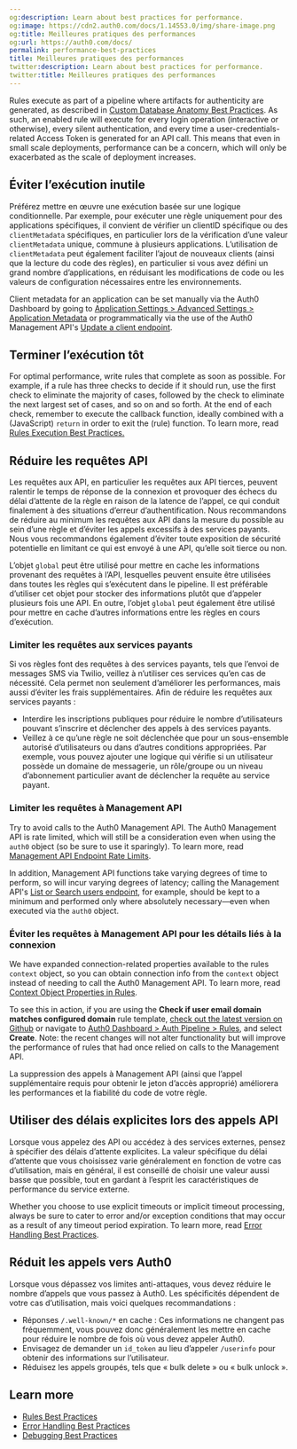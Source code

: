 ```yaml
---
og:description: Learn about best practices for performance.
og:image: https://cdn2.auth0.com/docs/1.14553.0/img/share-image.png
og:title: Meilleures pratiques des performances
og:url: https://auth0.com/docs/
permalink: performance-best-practices
title: Meilleures pratiques des performances
twitter:description: Learn about best practices for performance.
twitter:title: Meilleures pratiques des performances
---
```


Rules execute as part of a pipeline where artifacts for authenticity are generated, as described in [Custom Database Anatomy Best Practices](/docs/authenticate/database-connections/custom-db/custom-database-connections-scripts/anatomy). As such, an enabled rule will execute for every login operation (interactive or otherwise), every silent authentication, and every time a user-credentials-related <Tooltip tip="Access Token: Authorization credential, in the form of an opaque string or JWT, used to access an API." cta="View Glossary" href="/docs/glossary?term=Access+Token">Access Token</Tooltip> is generated for an API call. This means that even in small scale deployments, performance can be a concern, which will only be exacerbated as the scale of deployment increases.

## Éviter l’exécution inutile

Préférez mettre en œuvre une exécution basée sur une logique conditionnelle. Par exemple, pour exécuter une règle uniquement pour des applications spécifiques, il convient de vérifier un clientID spécifique ou des `clientMetadata` spécifiques, en particulier lors de la vérification d’une valeur `clientMetadata` unique, commune à plusieurs applications. L’utilisation de `clientMetadata` peut également faciliter l’ajout de nouveaux clients (ainsi que la lecture du code des règles), en particulier si vous avez défini un grand nombre d’applications, en réduisant les modifications de code ou les valeurs de configuration nécessaires entre les environnements.

Client metadata for an application can be set manually via the <Tooltip tip="Auth0 Dashboard: Auth0's main product to configure your services." cta="View Glossary" href="/docs/glossary?term=Auth0+Dashboard">Auth0 Dashboard</Tooltip> by going to [Application Settings > Advanced Settings > Application Metadata](https://manage.auth0.com/#/applications/) or programmatically via the use of the Auth0 <Tooltip tip="Management API: A product to allow customers to perform administrative tasks." cta="View Glossary" href="/docs/glossary?term=Management+API">Management API</Tooltip>'s [Update a client endpoint](https://auth0.com/docs/api/management/v2#!/Clients/patch_clients_by_id).

## Terminer l’exécution tôt

For optimal performance, write rules that complete as soon as possible. For example, if a rule has three checks to decide if it should run, use the first check to eliminate the majority of cases, followed by the check to eliminate the next largest set of cases, and so on and so forth. At the end of each check, remember to execute the callback function, ideally combined with a (JavaScript) `return` in order to exit the (rule) function. To learn more, read [Rules Execution Best Practices.](/docs/rules-best-practices/rules-execution-best-practices)

## Réduire les requêtes API

Les requêtes aux API, en particulier les requêtes aux API tierces, peuvent ralentir le temps de réponse de la connexion et provoquer des échecs du délai d’attente de la règle en raison de la latence de l’appel, ce qui conduit finalement à des situations d’erreur d’authentification. Nous recommandons de réduire au minimum les requêtes aux API dans la mesure du possible au sein d’une règle et d’éviter les appels excessifs à des services payants. Nous vous recommandons également d’éviter toute exposition de sécurité potentielle en limitant ce qui est envoyé à une API, qu’elle soit tierce ou non.

L’objet `global` peut être utilisé pour mettre en cache les informations provenant des requêtes à l’API, lesquelles peuvent ensuite être utilisées dans toutes les règles qui s’exécutent dans le pipeline. Il est préférable d’utiliser cet objet pour stocker des informations plutôt que d’appeler plusieurs fois une API. En outre, l’objet `global` peut également être utilisé pour mettre en cache d’autres informations entre les règles en cours d’exécution.

### Limiter les requêtes aux services payants

Si vos règles font des requêtes à des services payants, tels que l’envoi de messages SMS via Twilio, veillez à n’utiliser ces services qu’en cas de nécessité. Cela permet non seulement d’améliorer les performances, mais aussi d’éviter les frais supplémentaires. Afin de réduire les requêtes aux services payants :

* Interdire les inscriptions publiques pour réduire le nombre d’utilisateurs pouvant s’inscrire et déclencher des appels à des services payants.
* Veillez à ce qu’une règle ne soit déclenchée que pour un sous-ensemble autorisé d’utilisateurs ou dans d’autres conditions appropriées. Par exemple, vous pouvez ajouter une logique qui vérifie si un utilisateur possède un domaine de messagerie, un rôle/groupe ou un niveau d’abonnement particulier avant de déclencher la requête au service payant.

### Limiter les requêtes à Management API

Try to avoid calls to the Auth0 Management API. The Auth0 Management API is rate limited, which will still be a consideration even when using the `auth0` object (so be sure to use it sparingly). To learn more, read [Management API Endpoint Rate Limits](/docs/troubleshoot/customer-support/operational-policies/rate-limit-policy/management-api-endpoint-rate-limits).

In addition, Management API functions take varying degrees of time to perform, so will incur varying degrees of latency; calling the Management API's [List or Search users endpoint](https://auth0.com/docs/api/management/v2#!/Users/get_users), for example, should be kept to a minimum and performed only where absolutely necessary—even when executed via the `auth0` object.

### Éviter les requêtes à Management API pour les détails liés à la connexion

We have expanded connection-related properties available to the rules `context` object, so you can obtain connection info from the `context` object instead of needing to call the Auth0 Management API. To learn more, read [Context Object Properties in Rules](/docs/customize/rules/context-object).

To see this in action, if you are using the **Check if user email domain matches configured domain** rule template, [check out the latest version on Github](https://github.com/auth0/rules/blob/master/src/rules/check-domains-against-connection-aliases.js) or navigate to [Auth0 Dashboard > Auth Pipeline > Rules](https://manage.auth0.com/#/rules/new), and select **Create**. Note: the recent changes will not alter functionality but will improve the performance of rules that had once relied on calls to the Management API.

La suppression des appels à Management API (ainsi que l’appel supplémentaire requis pour obtenir le jeton d’accès approprié) améliorera les performances et la fiabilité du code de votre règle.

## Utiliser des délais explicites lors des appels API

Lorsque vous appelez des API ou accédez à des services externes, pensez à spécifier des délais d’attente explicites. La valeur spécifique du délai d’attente que vous choisissez varie généralement en fonction de votre cas d’utilisation, mais en général, il est conseillé de choisir une valeur aussi basse que possible, tout en gardant à l’esprit les caractéristiques de performance du service externe.

Whether you choose to use explicit timeouts or implicit timeout processing, always be sure to cater to error and/or exception conditions that may occur as a result of any timeout period expiration. To learn more, read [Error Handling Best Practices](/docs/troubleshoot/error-handling-best-practices).

## Réduit les appels vers Auth0

Lorsque vous dépassez vos limites anti-attaques, vous devez réduire le nombre d’appels que vous passez à Auth0. Les spécificités dépendent de votre cas d’utilisation, mais voici quelques recommandations :

* Réponses `/.well-known/*` en cache : Ces informations ne changent pas fréquemment, vous pouvez donc généralement les mettre en cache pour réduire le nombre de fois où vous devez appeler Auth0.
* Envisagez de demander un `id_token` au lieu d’appeler `/userinfo` pour obtenir des informations sur l’utilisateur.
* Réduisez les appels groupés, tels que « bulk delete » ou « bulk unlock ».

## Learn more

* [Rules Best Practices](/docs/rules-best-practices)
* [Error Handling Best Practices](/docs/troubleshoot/error-handling-best-practices)
* [Debugging Best Practices](/docs/troubleshoot/debugging-best-practices)